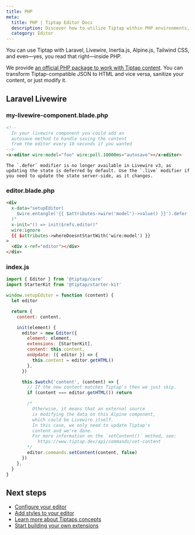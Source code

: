 ```yaml
---
title: PHP
meta:
  title: PHP | Tiptap Editor Docs
  description: Discover how to utilize Tiptap within PHP environments, including Laravel and Livewire. Access the guide in our docs!
  category: Editor
---
```



You can use Tiptap with Laravel, Livewire, Inertia.js, Alpine.js, Tailwind CSS, and even—yes, you read that right—inside PHP.

We provide [an official PHP package to work with Tiptap content](/editor/api/utilities/tiptap-for-php). You can transform Tiptap-compatible JSON to HTML and vice versa, sanitize your content, or just modify it.

## Laravel Livewire

### my-livewire-component.blade.php

```html
<!--
  In your livewire component you could add an
  autosave method to handle saving the content
  from the editor every 10 seconds if you wanted
-->
<x-editor wire:model="foo" wire:poll.10000ms="autosave"></x-editor>
```

<Callout variant="default" title="Hint">

    The `.defer` modifier is no longer available in Livewire v3, as updating the state is deferred by default. Use the `.live` modifier if you need to update the state server-side, as it changes.

</Callout>

### editor.blade.php

```html
<div
  x-data="setupEditor(
    $wire.entangle('{{ $attributes->wire('model')->value() }}').defer
  )"
  x-init="() => init($refs.editor)"
  wire:ignore
  {{ $attributes->whereDoesntStartWith('wire:model') }}
>
  <div x-ref="editor"></div>
</div>
```

### index.js

```js
import { Editor } from '@tiptap/core'
import StarterKit from '@tiptap/starter-kit'

window.setupEditor = function (content) {
  let editor

  return {
    content: content,

    init(element) {
      editor = new Editor({
        element: element,
        extensions: [StarterKit],
        content: this.content,
        onUpdate: ({ editor }) => {
          this.content = editor.getHTML()
        },
      })

      this.$watch('content', (content) => {
        // If the new content matches Tiptap's then we just skip.
        if (content === editor.getHTML()) return

        /*
          Otherwise, it means that an external source
          is modifying the data on this Alpine component,
          which could be Livewire itself.
          In this case, we only need to update Tiptap's
          content and we're done.
          For more information on the `setContent()` method, see:
            https://www.tiptap.dev/api/commands/set-content
        */
        editor.commands.setContent(content, false)
      })
    },
  }
}
```

## Next steps

- [Configure your editor](/editor/getting-started/configure)
- [Add styles to your editor](/editor/getting-started/style-editor)
- [Learn more about Tiptaps concepts](/editor/core-concepts/introduction)
- [Start building your own extensions](/editor/extensions/custom-extensions)